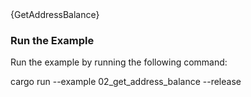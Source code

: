 
<DotEnvWarning/>
<CodeBlock className="language-rust">
    {GetAddressBalance}
</CodeBlock>

### Run the Example

Run the example by running the following command:

<CodeBlock className="language-bash">
    cargo run --example 02_get_address_balance --release
</CodeBlock>
